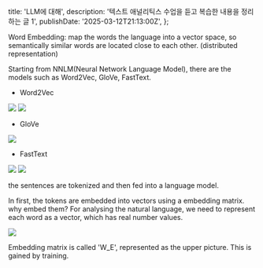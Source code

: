   title: 'LLM에 대해',
  description: '텍스트 애널리틱스 수업을 듣고 복습한 내용을 정리하는 글 1',
  publishDate: '2025-03-12T21:13:00Z',
};

Word Embedding: map the words the language into a vector space, so
semantically similar words are located close to each other.
(distributed representation)

Starting from NNLM(Neural Network Language Model), there are
the models such as Word2Vec, GloVe, FastText.

- Word2Vec

![](/development/language-model/2.png)
![](/development/language-model/3.png)

- GloVe

![](/development/language-model/4.png)

- FastText

![](/development/language-model/5.png)
![](/development/language-model/6.png)

the sentences are tokenized and then fed into a language model.

In first, the tokens are embedded into vectors using a embedding matrix.
why embed them? For analysing the natural language, we need to represent each word as a vector, which has real number values.

![](/development/language-model/1.png)

Embedding matrix is called 'W_E', represented as the upper picture. This is gained by training.
